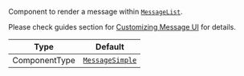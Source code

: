 Component to render a message within [`MessageList`](../../../../ui-components/message-list/message-list.mdx).

Please check guides section for [Customizing Message UI](../../../../ui-cookbook/custom-message.mdx) for details.

| Type          | Default                                                                 |
| ------------- | ----------------------------------------------------------------------- |
| ComponentType | [`MessageSimple`](../../../../ui-components/message/message-simple.mdx) |
